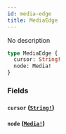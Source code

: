 ```yaml
---
id: media-edge
title: MediaEdge
---
```


No description

```graphql
type MediaEdge {
  cursor: String!
  node: Media!
}
```

### Fields

#### `cursor` ([`String!`](/docs/graphql/scalars/string))

#### `node` ([`Media!`](/docs/graphql/unions/media))
